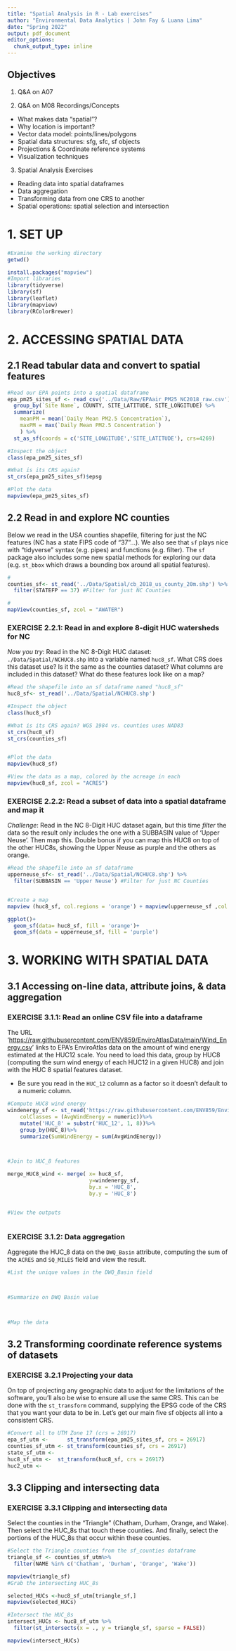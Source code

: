 ```yaml
---
title: "Spatial Analysis in R - Lab exercises"
author: "Environmental Data Analytics | John Fay & Luana Lima"
date: "Spring 2022"
output: pdf_document
editor_options:
  chunk_output_type: inline
---
```


## Objectives
1. Q&A on A07

2. Q&A on M08 Recordings/Concepts
 * What makes data "spatial"?
 * Why location is important? 
 * Vector data model: points/lines/polygons
 * Spatial data structures: sfg, sfc, sf objects
 * Projections & Coordinate reference systems
 * Visualization techniques

3. Spatial Analysis Exercises
 * Reading data into spatial dataframes
 * Data aggregation
 * Transforming data from one CRS to another
 * Spatial operations: spatial selection and intersection


# 1. SET UP
```r
#Examine the working directory
getwd()

install.packages("mapview")
#Import libraries
library(tidyverse)
library(sf)
library(leaflet)
library(mapview)
library(RColorBrewer)
```

# 2. ACCESSING SPATIAL DATA

## 2.1 Read tabular data and convert to spatial features
```r
#Read our EPA points into a spatial dataframe
epa_pm25_sites_sf <- read_csv('../Data/Raw/EPAair_PM25_NC2018_raw.csv') %>% 
  group_by(`Site Name`, COUNTY, SITE_LATITUDE, SITE_LONGITUDE) %>% 
  summarize(
    meanPM = mean(`Daily Mean PM2.5 Concentration`),
    maxPM = max(`Daily Mean PM2.5 Concentration`)
    ) %>% 
  st_as_sf(coords = c('SITE_LONGITUDE','SITE_LATITUDE'), crs=4269)

#Inspect the object
class(epa_pm25_sites_sf)

#What is its CRS again?
st_crs(epa_pm25_sites_sf)$epsg

#Plot the data
mapview(epa_pm25_sites_sf)
```

## 2.2 Read in and explore NC counties

Below we read in the USA counties shapefile, filtering for just the NC features (NC has a state FIPS code of "37"...). We also see that `sf` plays nice with "tidyverse" syntax (e.g. pipes) and functions (e.g. filter). The `sf` package also includes some new spatial methods for exploring our data (e.g. `st_bbox` which draws a bounding box around all spatial features).

```r
#
counties_sf<- st_read('../Data/Spatial/cb_2018_us_county_20m.shp') %>% 
  filter(STATEFP == 37) #Filter for just NC Counties

#
mapView(counties_sf, zcol = "AWATER")
```

### EXERCISE 2.2.1: Read in and explore 8-digit HUC watersheds for NC

*Now you try*: Read in the NC 8-Digit HUC dataset: `./Data/Spatial/NCHUC8.shp` into a variable named `huc8_sf`. What CRS does this dataset use? Is it the same as the counties dataset? What columns are included in this dataset? What do these features look like on a map?

```r
#Read the shapefile into an sf dataframe named "huc8_sf"
huc8_sf<- st_read('../Data/Spatial/NCHUC8.shp') 

#Inspect the object
class(huc8_sf)

#What is its CRS again? WGS 1984 vs. counties uses NAD83
st_crs(huc8_sf)
st_crs(counties_sf)


#Plot the data
mapview(huc8_sf)

#View the data as a map, colored by the acreage in each
mapview(huc8_sf, zcol = "ACRES")

```

### EXERCISE 2.2.2: Read a subset of data into a spatial dataframe and map it

*Challenge*: Read in the NC 8-Digit HUC dataset again, but this time *filter* the data so the result only includes the one with a SUBBASIN value of 'Upper Neuse'. Then map this. Double bonus if you can map this HUC8 on top of the other HUC8s, showing the Upper Neuse as purple and the others as orange.

```r
#Read the shapefile into an sf dataframe
upperneuse_sf<- st_read('../Data/Spatial/NCHUC8.shp') %>% 
  filter(SUBBASIN == 'Upper Neuse') #Filter for just NC Counties


#Create a map
mapview (huc8_sf, col.regions = 'orange') + mapview(upperneuse_sf ,col.regions = 'purple')

ggplot()+
  geom_sf(data= huc8_sf, fill = 'orange')+
  geom_sf(data = upperneuse_sf, fill = 'purple')


```


# 3. WORKING WITH SPATIAL DATA

## 3.1 Accessing on-line data, attribute joins, & data aggregation

### EXERCISE 3.1.1: Read an online CSV file into a dataframe
The URL '<https://raw.githubusercontent.com/ENV859/EnviroAtlasData/main/Wind_Energy.csv>' links to EPA's EnviroAtlas data on the amount of wind energy estimated at the HUC12 scale. You need to load this data, group by HUC8 (computing the sum wind energy of each HUC12 in a given HUC8) and join with the HUC 8 spatial features dataset. 

* Be sure you read in the `HUC_12` column as a factor so it doesn't default to a numeric column.

```r
#Compute HUC8 wind energy
windenergy_sf <- st_read('https://raw.githubusercontent.com/ENV859/EnviroAtlasData/main/Wind_Energy.csv',
    colClasses = (AvgWindEnergy = numeric))%>%
    mutate('HUC_8' = substr('HUC_12', 1, 8))%>%
    group_by(HUC_8)%>%
    summarize(SumWindEnergy = sum(AvgWindEnergy))



#Join to HUC_8 features

merge_HUC8_wind <- merge( x= huc8_sf, 
                          y=windenergy_sf, 
                          by.x = 'HUC_8', 
                          by.y = 'HUC_8') 


#View the outputs



```

### EXERCISE 3.1.2: Data aggregation
Aggregate the HUC_8 data on the `DWQ_Basin` attribute, computing the sum of the `ACRES` and `SQ_MILES` field and view the result.

```r
#List the unique values in the DWQ_Basin field



#Summarize on DWQ Basin value



#Map the data


```

## 3.2 Transforming coordinate reference systems of datasets

### EXERCISE 3.2.1 Projecting your data

On top of projecting any geographic data to adjust for the limitations of the software, you'll also be wise to ensure all use the same CRS. This can be done with the `st_transform` command, supplying the EPSG code of the CRS that you want your data to be in. Let's get our main five sf objects all into a consistent CRS.

```r
#Convert all to UTM Zone 17 (crs = 26917)
epa_sf_utm <-      st_transform(epa_pm25_sites_sf, crs = 26917)
counties_sf_utm <- st_transform(counties_sf, crs = 26917)
state_sf_utm <-    
huc8_sf_utm <-  st_transform(huc8_sf, crs = 26917)   
huc2_utm <-        
```

## 3.3 Clipping and intersecting data

### EXERCISE 3.3.1 Clipping and intersecting data
Select the counties in the "Triangle" (Chatham, Durham, Orange, and Wake). Then select the HUC_8s that touch these counties. And finally, select the portions of the HUC_8s that occur within these counties.

```r
#Select the Triangle counties from the sf_counties dataframe
triangle_sf <- counties_sf_utm%>%
  filter(NAME %in% c('Chatham', 'Durham', 'Orange', 'Wake'))

mapview(triangle_sf)
#Grab the intersecting HUC_8s

selected_HUCs <-huc8_sf_utm[triangle_sf,]
mapview(selected_HUCs)

#Intersect the HUC_8s
intersect_HUCs <- huc8_sf_utm %>% 
  filter(st_intersects(x = ., y = triangle_sf, sparse = FALSE))

mapview(intersect_HUCs)

```

